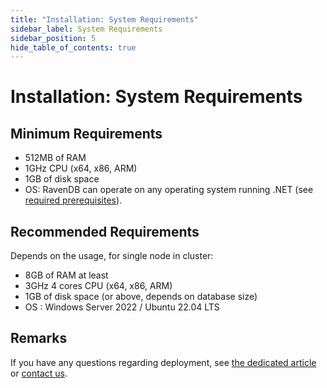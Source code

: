 ```yaml
---
title: "Installation: System Requirements"
sidebar_label: System Requirements
sidebar_position: 5
hide_table_of_contents: true
---
```



# Installation: System Requirements

## Minimum Requirements

* 512MB of RAM
* 1GHz CPU (x64, x86, ARM)
* 1GB of disk space
* OS: RavenDB can operate on any operating system running .NET (see [required prerequisites](../../start/getting-started#prerequisites)).  

## Recommended Requirements

Depends on the usage, for single node in cluster:

* 8GB of RAM at least
* 3GHz 4 cores CPU (x64, x86, ARM)
* 1GB of disk space (or above, depends on database size)
* OS : Windows Server 2022 / Ubuntu 22.04 LTS

##  Remarks

If you have any questions regarding deployment, see [the dedicated article](../../start/installation/deployment-considerations) or [contact us](https://ravendb.net/contact).

